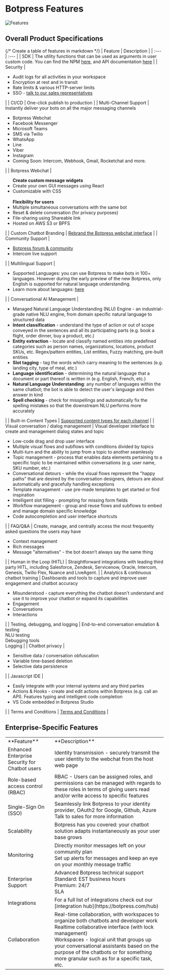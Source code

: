 
# Botpress Features

![Features](/content/features-cover.png)

## Overall Product Specifications

{/* Create a table of features in markdown */}
| Feature | Description |
| :--- | :--- |
| SDK | The utility functions that can be used as arguments in user custom code. You can find the NPM [here](https://www.npmjs.com/package/@botpress/sdk), and API documentation [here](https://botpress.com/docs/api/) |
| Security | <ul><li>Audit logs for all activities in your workspace</li><li>Encryption at rest and in transit</li><li>Rate limits & various HTTP-server limits</li><li>SSO - [talk to our sales representatives](https://botpress.com/contact-us)</li></ul> |
| CI/CD | One-click publish to production |
| Multi-Channel Support | Instantly deliver your bots on all the major messaging channels <br /><ul><li>Botpress Webchat</li><li>Facebook Messenger</li><li>Microsoft Teams</li><li>SMS via Twilio</li><li>WhatsApp</li><li>Line</li><li>Viber</li><li>Instagram</li><li>Coming Soon: Intercom, Webhook, Gmail, Rocketchat and more.</li></ul> |
| Botpress Webchat | <ul>**Create custom message widgets**<li>Create your own GUI messages using React</li><li>Customizable with CSS</li><br />**Flexibility for users**<li>Multiple simultaneous conversations with the same bot</li><li>Reset & delete conversation (for privacy purposes)</li><li>File-sharing using Shareable link</li><li>Hosted on AWS S3 or BPFS</li></ul> |
| Custom Chatbot Branding | [Rebrand the Botpress webchat interface](https://botpress.com/docs/cloud/webchat-customization/overview) |
| Community Support | <ul><li>[Botpress forum & community](https://community.botpress.com/)</li><li>Intercom live support</li></ul> |
| Multilingual Support | <ul><li>Supported Languages: you can use Botpress to make bots in 100+ languages. However during the early preview of the new Botpress, only English is supported for natural language understanding.</li><li>Learn more about languages: [here](https://botpress.com/docs/cloud/getting-started/languages)</li></ul> |
| Conversational AI Management | <ul><li>Managed Natural Language Understanding (NLU) Engine - an industrial-grade native NLU engine, from domain specific natural language to structured data</li><li>**Intent classification** - understand the type of action or out of scope conveyed in the sentences and all its participating parts (e.g. book a flight, order dinner, buy a product, etc.)</li><li>**Entity extraction** - locate and classify named entities into predefined categories such as person names, organizations, locations, product SKUs, etc. Regex/pattern entities, List entities, Fuzzy matching, pre-built entities</li><li>**Slot tagging** - tag the words which carry meaning to the sentences (e.g. landing city, type of meal, etc.)</li><li>**Language identification** - determining the natural language that a document or part thereof is written in (e.g. English, French, etc.)</li><li>**Natural Language Understanding**: any number of languages within the same chatbot; the bot is able to detect the user's language and then answer in kind</li><li>**Spell checking** - check for misspellings and automatically fix the spelling mistakes so that the downstream NLU performs more accurately</li></ul> |
| Built-in Content Types | [Supported content types for each channel](https://botpress.com/docs/cloud/channels/overview/#supported-content-types) |
| Visual conversation / dialog management | Visual developer interface to create and management dialog states and topic <br /><ul><li>Low-code drag and drop user interface</li><li>Multiple visual flows and subflows with conditions divided by topics</li><li>Multi-turn and the ability to jump from a topic to another seamlessly</li><li>Topic management - process that enables data elements pertaining to a specific topic to be maintained within conversations (e.g. user name, SKU number, etc.)</li><li>Conversational detours - while the visual flows represent the "happy paths" that are desired by the conversation designers, detours are about automatically and gracefully handling exceptions</li><li>Template management - use pre-made templates to get started or find inspiration</li><li>Intelligent slot filling - prompting for missing form fields</li><li>Workflow management - group and reuse flows and subflows to embed and manage domain specific knowledge</li><li>Code autocompletion and user interface shortcuts</li></ul> |
| FAQ/Q&A | Create, manage, and centrally access the most frequently asked questions the users may have <br /><ul><li>Context management</li><li>Rich messages</li><li>Message "alternatives" - the bot doesn’t always say the same thing</li></ul> |
| Human in the Loop (HITL) | Straightforward integrations with leading third party HITL, including Salesforce, Zendesk, Servicenow, Oracle, Intercom, Genesis, Twilio Flex, Nuance and LiveAgent. |
| Analytics & continuous chatbot training | Dashboards and tools to capture and improve user engagement and chatbot accuracy <br /><ul><li>Misunderstood - capture everything the chatbot doesn't understand and use it to improve your chatbot or expand its capabilities</li><li>Engagement</li><li>Conversations</li><li>Interactions</li></ul> |
| Testing, debugging, and logging | End-to-end conversation emulation & testing <br />NLU testing <br />Debugging tools <br />Logging |
| Chatbot privacy | <ul><li>Sensitive data / conversation obfuscation</li><li>Variable time-based deletion</li><li>Selective data persistence</li></ul> |
| Javascript IDE | <ul><li>Easily integrate with your internal systems and any third parties</li><li>Actions & Hooks - create and edit actions within Botpress (e.g. call an API). Features typing and intelligent code completion</li><li>VS Code embedded in Botpress Studio</li></ul> |
| Terms and Conditions | [Terms and Conditions](https://botpress.com/company/terms) |

## Enterprise-Specific Features​

<Table>
  <Tr>
    <Td>**Feature**</Td>
    <Td>**Description**</Td>
  </Tr>
  <Tr>
    <Td>Enhanced Enterprise Security for Chatbot users</Td>
    <Td>Identity transmission - securely transmit the user identity to the webchat from the host web page</Td>
  </Tr>
  <Tr>
    <Td>Role-based access control (RBAC)</Td>
    <Td>
      RBAC - Users can be assigned roles, and permissions can be managed with regards to these roles in terms of giving
      users read and/or write access to specific features
    </Td>
  </Tr>
  <Tr>
    <Td>Single-Sign On (SSO)</Td>
    <Td>
      Seamlessly link Botpress to your identity provider, OAuth2 for Google, Github, Azure
      <br />
      Talk to sales for more information
    </Td>
  </Tr>
  <Tr>
    <Td>Scalability</Td>
    <Td>Botpress has you covered: your chatbot solution adapts instantaneously as your user base grows</Td>
  </Tr>
  <Tr>
    <Td>Monitoring</Td>
    <Td>
      Directly monitor messages left on your community plan
      <br />
      Set up alerts for messages and keep an eye on your monthly message traffic
    </Td>
  </Tr>
  <Tr>
    <Td>Enterprise Support</Td>
    <Td>
      Advanced Botpress technical support
      <br />
      Standard: EST business hours
      <br />
      Premium: 24/7
      <br />
      SLA
    </Td>
  </Tr>
  <Tr>
    <Td>Integrations</Td>
    <Td>For a full list of integrations check out our [integration hub](https://botpress.com/hub)</Td>
  </Tr>
  <Tr>
    <Td>Collaboration</Td>
    <Td>
      Real-time collaboration, with workspaces to organize both chatbots and developer work
      <br />
      Realtime collaborative interface (with lock management)
      <br />
      Workspaces - logical unit that groups up your conversational assistants based on the purpose of the chatbots or
      for something more granular such as for a specific task, etc.
    </Td>
  </Tr>
</Table>
